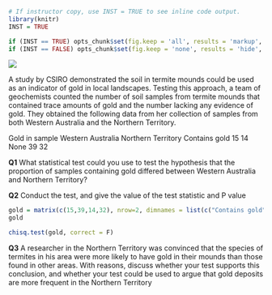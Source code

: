 
```{r, echo=FALSE}
# If instructor copy, use INST = TRUE to see inline code output.
library(knitr)
INST = TRUE

if (INST == TRUE) opts_chunk$set(fig.keep = 'all', results = 'markup', echo = TRUE)
if (INST == FALSE) opts_chunk$set(fig.keep = 'none', results = 'hide', echo = FALSE)

```

![](Contingency_tables_Q3_image.jpg)

A study by CSIRO demonstrated the soil in termite mounds could be used as an indicator of gold in local landscapes. Testing this approach, a team of geochemists counted the number of soil samples from termite mounds that contained trace amounts of gold and the number lacking any evidence of gold. They obtained the following data from her collection of samples from both Western Australia and the Northern Territory.


Gold in sample  Western Australia	Northern Territory
Contains gold	15	14
None	39	32

**Q1**	What statistical test could you use to test the hypothesis that the proportion of samples containing gold differed between Western Australia and Northern Territory?


**Q2** Conduct the test, and give the value of the test statistic and P value


```{r}
gold = matrix(c(15,39,14,32), nrow=2, dimnames = list(c("Contains gold", "No gold found"), c("Western Australia", "Northern Territory")))
gold                                                                                           

chisq.test(gold, correct = F)
```


**Q3**	A researcher in the Northern Territory was convinced that the species of termites in his area were more likely to have gold in their mounds than those found in other areas. With reasons, discuss whether your test supports this conclusion, and whether your test could be used to argue that gold deposits are more frequent in the Northern Territory


